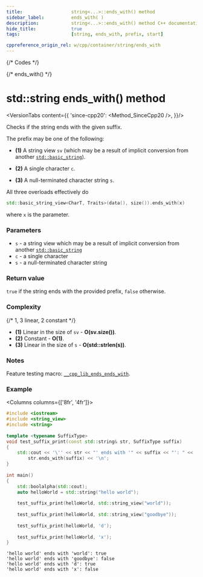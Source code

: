 ```yaml
---
title:					string<...>::ends_with() method
sidebar_label:			ends_with( )
description:			string<...>::ends_with() method C++ documentation
hide_title:				true
tags:					[string, ends_with, prefix, start]

cppreference_origin_rel: w/cpp/container/string/ends_with
---
```



{/* Codes */}

{/* ends_with() */}

# std::string ends_with() method

<VersionTabs content={{
	'since-cpp20': <Method_SinceCpp20 />,
}}/>

Checks if the string ends with the given suffix.

The prefix may be one of the following:
 - **(1)** A string view `sv` (which may be a result of implicit conversion from another [`std::basic_string`](../string)).

 - **(2)** A single character `c`.

 - **(3)** A null-terminated character string `s`.

All three overloads effectively do
```cpp
std::basic_string_view<CharT, Traits>(data(), size()).ends_with(x)
```
where `x` is the parameter.

### Parameters

 - `s` - a string view which may be a result of implicit conversion from another [`std::basic_string`](../string)
 - `c` - a single character
 - `s` - a null-terminated character string

### Return value

`true` if the string ends with the provided prefix, `false` otherwise.

### Complexity

{/* 1, 3 linear, 2 constant */}

 - **(1)** Linear in the size of `sv` - **O(sv.size())**.
 - **(2)** Constant - **O(1)**.
 - **(3)** Linear in the size of `s` - **O(std::strlen(s))**.

### Notes

Feature testing macro: [`__cpp_lib_ends_ends_with`](#).

### Example

<Columns columns={['8fr', '4fr']}>
<div>

```cpp
#include <iostream>
#include <string_view>
#include <string>
 
template <typename SuffixType>
void test_suffix_print(const std::string& str, SuffixType suffix)
{
    std::cout << '\'' << str << "' ends with '" << suffix << "': " <<
        str.ends_with(suffix) << '\n';
}
 
int main()
{
    std::boolalpha(std::cout);    
    auto helloWorld = std::string("hello world");
 
    test_suffix_print(helloWorld, std::string_view("world"));
 
    test_suffix_print(helloWorld, std::string_view("goodbye"));
 
    test_suffix_print(helloWorld, 'd');
 
    test_suffix_print(helloWorld, 'x');
}
```

</div>
<div>

```plaintext title="Output"
'hello world' ends with 'world': true
'hello world' ends with 'goodbye': false
'hello world' ends with 'd': true
'hello world' ends with 'x': false
```

</div>
</Columns>
